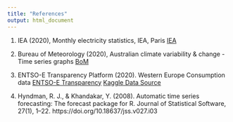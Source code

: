 ```yaml
---
title: "References"
output: html_document
---
```


1. IEA (2020), Monthly electricity statistics, IEA, Paris [IEA](https://www.iea.org/reports/monthly-electricity-statistics)

2. Bureau of Meteorology (2020), Australian climate variability & change - Time series graphs
[BoM](http://www.bom.gov.au/climate/change/index.shtml#tabs=Tracker&tracker=timeseries&tQ=graph%3Drain%26area%3Daus%26season%3Dallmonths%26ave_yr%3DT)

3. ENTSO-E Transparency Platform (2020). Western Europe Consumption data [ENTSO-E Transparency](https://transparency.entsoe.eu/)
[Kaggle Data Source](https://www.kaggle.com/francoisraucent/western-europe-power-consumption?select=it.csv)

4. Hyndman, R. J., & Khandakar, Y. (2008). Automatic time series forecasting: The forecast package for R. Journal of Statistical Software, 27(1), 1–22. https://doi.org/10.18637/jss.v027.i03
